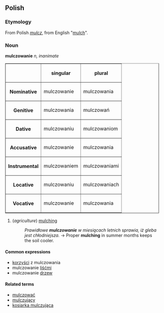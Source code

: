 ==Polish==

===Etymology===
From Polish ''[[mulcz]]'', from English "[[mulch]]".

===Noun===
'''mulczowanie''' ''n, inanimate''

<table border=1>
<tr><th><th>singular<th>plural</tr>
<tr><th>Nominative<td>mulczowanie<td>mulczowania</tr>
<tr><th>Genitive<td>mulczowania<td>mulczowań</tr>
<tr><th>Dative<td>mulczowaniu<td>mulczowaniom</tr>
<tr><th>Accusative<td>mulczowanie<td>mulczowania</tr>
<tr><th>Instrumental<td>mulczowaniem<td>mulczowaniami</tr>
<tr><th>Locative<td>mulczowaniu<td>mulczowaniach</tr>
<tr><th>Vocative<td>mulczowanie<td>mulczowania</tr>
</table>
 
# (''agriculture'') [[mulching]]
#:''Prawidłowe '''mulczowanie''' w miesiącach letnich sprawia, iż gleba jest chłodniejsza.'' →  Proper '''mulching''' in summer months keeps the soil cooler. 

====Common expressions====
*[[korzyść|korzyści]] z mulczowania
*mulczowanie [[liść]]mi
*mulczowanie [[drzewo|drzew]]

====Related terms====
*[[mulczować]]
*[[mulczujący]]
*[[kosiarka mulczująca]]